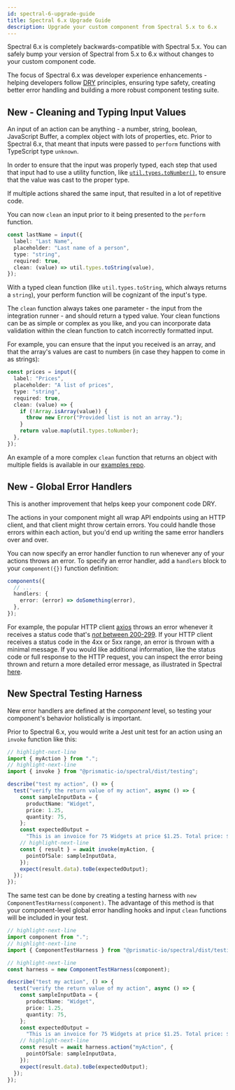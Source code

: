 ```yaml
---
id: spectral-6-upgrade-guide
title: Spectral 6.x Upgrade Guide
description: Upgrade your custom component from Spectral 5.x to 6.x
---
```



Spectral 6.x is completely backwards-compatible with Spectral 5.x.
You can safely bump your version of Spectral from 5.x to 6.x without changes to your custom component code.

The focus of Spectral 6.x was developer experience enhancements - helping developers follow [DRY](https://en.wikipedia.org/wiki/Don%27t_repeat_yourself) principles, ensuring type safety, creating better error handling and building a more robust component testing suite.

## New - Cleaning and Typing Input Values

An input of an action can be anything - a number, string, boolean, JavaScript Buffer, a complex object with lots of properties, etc.
Prior to Spectral 6.x, that meant that inputs were passed to `perform` functions with TypeScript type `unknown`.

<Screenshot
  filename="spectral/spectral-6-upgrade-guide/unknown-type.png"
  maxWidth="400px"
  alt="Screenshot of code editor showing unknown type"
/>

In order to ensure that the input was properly typed, each step that used that input had to use a utility function, like [`util.types.toNumber()`](/self-managed/composer/builder/spectral/modules/_util_.md/#const-tonumber), to ensure that the value was cast to the proper type.

If multiple actions shared the same input, that resulted in a lot of repetitive code.

You can now `clean` an input prior to it being presented to the `perform` function.

```typescript {6} title="Ensure an input is cast to a string with a clean function"
const lastName = input({
  label: "Last Name",
  placeholder: "Last name of a person",
  type: "string",
  required: true,
  clean: (value) => util.types.toString(value),
});
```

With a typed clean function (like `util.types.toString`, which always returns a `string`), your perform function will be cognizant of the input's type.

<Screenshot
  filename="spectral/spectral-6-upgrade-guide/string-type.png"
  maxWidth="400px"
  alt="Screenshot of code editor showing string type"
/>

The `clean` function always takes one parameter - the input from the integration runner - and should return a typed value.
Your clean functions can be as simple or complex as you like, and you can incorporate data validation within the clean function to catch incorrectly formatted input.

For example, you can ensure that the input you received is an array, and that the array's values are cast to numbers (in case they happen to come in as strings):

```typescript {6-11} title="Ensure input is an array of numbers"
const prices = input({
  label: "Prices",
  placeholder: "A list of prices",
  type: "string",
  required: true,
  clean: (value) => {
    if (!Array.isArray(value)) {
      throw new Error("Provided list is not an array.");
    }
    return value.map(util.types.toNumber);
  },
});
```

An example of a more complex `clean` function that returns an object with multiple fields is available in our [examples repo](https://github.com/prismatic-io/examples/blob/9ff35d3174c6d55b25381a9b0c33997aea5625f1/components/data-example/src/index.ts#L10-L27).

## New - Global Error Handlers

This is another improvement that helps keep your component code DRY.

The actions in your component might all wrap API endpoints using an HTTP client, and that client might throw certain errors.
You could handle those errors within each action, but you'd end up writing the same error handlers over and over.

You can now specify an error handler function to run whenever any of your actions throws an error.
To specify an error handler, add a `handlers` block to your `component({})` function definition:

```typescript
components({
  // ...
  handlers: {
    error: (error) => doSomething(error),
  },
});
```

For example, the popular HTTP client [axios](https://www.npmjs.com/package/axios) throws an error whenever it receives a status code that's [_not_ between 200-299](https://github.com/axios/axios/blob/1f13dd7e26124a27c373c83eff0a8614acc1a04f/lib/defaults/index.js#L127-L129).
If your HTTP client receives a status code in the 4xx or 5xx range, an error is thrown with a minimal message.
If you would like additional information, like the status code or full response to the HTTP request, you can inspect the error being thrown and return a more detailed error message, as illustrated in Spectral [here](https://github.com/prismatic-io/spectral/blob/v6.5.0/packages/spectral/src/clients/http/index.ts#L53-L62).

## New Spectral Testing Harness

New error handlers are defined at the _component_ level, so testing your component's behavior holistically is important.

Prior to Spectral 6.x, you would write a Jest unit test for an action using an `invoke` function like this:

```typescript title="Example of unit testing in Spectral 5.x"
// highlight-next-line
import { myAction } from ".";
// highlight-next-line
import { invoke } from "@prismatic-io/spectral/dist/testing";

describe("test my action", () => {
  test("verify the return value of my action", async () => {
    const sampleInputData = {
      productName: "Widget",
      price: 1.25,
      quantity: 75,
    };
    const expectedOutput =
      "This is an invoice for 75 Widgets at price $1.25. Total price: $93.75";
    // highlight-next-line
    const { result } = await invoke(myAction, {
      pointOfSale: sampleInputData,
    });
    expect(result.data).toBe(expectedOutput);
  });
});
```

The same test can be done by creating a testing harness with `new ComponentTestHarness(component)`.
The advantage of this method is that your component-level global error handling hooks and input `clean` functions will be included in your test.

```typescript title="The same test in Spectral 6.x"
// highlight-next-line
import component from ".";
// highlight-next-line
import { ComponentTestHarness } from "@prismatic-io/spectral/dist/testing";

// highlight-next-line
const harness = new ComponentTestHarness(component);

describe("test my action", () => {
  test("verify the return value of my action", async () => {
    const sampleInputData = {
      productName: "Widget",
      price: 1.25,
      quantity: 75,
    };
    const expectedOutput =
      "This is an invoice for 75 Widgets at price $1.25. Total price: $93.75";
    // highlight-next-line
    const result = await harness.action("myAction", {
      pointOfSale: sampleInputData,
    });
    expect(result.data).toBe(expectedOutput);
  });
});
```
